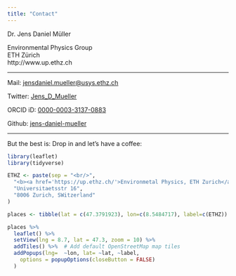 ```yaml
---
title: "Contact"
---
```



Dr. Jens Daniel M&uuml;ller  

Environmental Physics Group  
ETH Zürich  
http://www.up.ethz.ch  

***

Mail: [jensdaniel.mueller@usys.ethz.ch](mailto:jensdaniel.mueller@usys.ethz.ch)  

Twitter: [Jens_D_Mueller](https://twitter.com/Jens_D_Mueller)

ORCID iD: [0000-0003-3137-0883](https://orcid.org/0000-0003-3137-0883)

Github: [jens-daniel-mueller](https://github.com/jens-daniel-mueller)

***

But the best is: Drop in and let's have a coffee:

```r
library(leaflet)
library(tidyverse)

ETHZ <- paste(sep = "<br/>",
  "<b><a href='https://up.ethz.ch/'>Environmetal Physics, ETH Zurich</a></b>",
  "Universitaetsstr 16",
  "8006 Zurich, SWitzerland"
)

places <- tibble(lat = c(47.3791923), lon=c(8.5484717), label=c(ETHZ))

places %>% 
  leaflet() %>%
  setView(lng = 8.7, lat = 47.3, zoom = 10) %>% 
  addTiles() %>%  # Add default OpenStreetMap map tiles
  addPopups(lng=  ~lon, lat= ~lat, ~label,
    options = popupOptions(closeButton = FALSE)
  )

```

